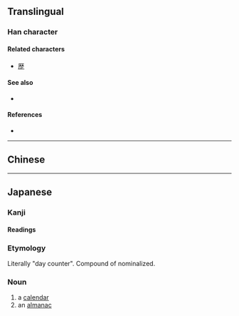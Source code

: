 {{also|曆|历}}
{{character info}}
==Translingual==
{{Han simplified forms|曆|暦|历}}
{{Han stroke|[[File:暦 - U+066A6 - KanjiVG stroke order.svg]]}}

===Han character===
{{Han char|rn=72|rad=日|as=10|sn=14|four=|canj=MDDA|ids=⿸厂𣈅}}

====Related characters====
* [[歴]]

====See also====
* {{l|mul|麻}}

====References====
* {{Han ref|kx=0499.061|dkj=14111|hdz=10078.011|uh=66A6|ud=26278}}

----

==Chinese==
{{zh-see|曆|v}}

----

==Japanese==
{{ja-kanji forms|暦|曆}}

===Kanji===
{{ja-kanji|grade=c|rs=日10|kyu=曆}}

====Readings====
{{ja-readings
|goon=りゃく
|kanon=れき
|kun=こよみ-
}}

===Etymology===
Literally "day counter". Compound of {{compound|ja|日|tr1=ka|t1=day|読む|tr2=yomu|t2=count}} nominalized.

===Noun===
{{ja-noun|こよみ|kyu=曆}}

# a [[calendar]]
# an [[almanac]]